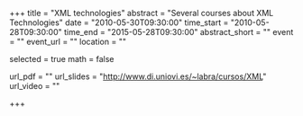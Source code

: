 +++
title = "XML technologies"
abstract = "Several courses about XML Technologies"
date = "2010-05-30T09:30:00"
time_start = "2010-05-28T09:30:00"
time_end = "2015-05-28T09:30:00"
abstract_short = ""
event = ""
event_url = ""
location = ""

selected = true
math = false

url_pdf = ""
url_slides = "http://www.di.uniovi.es/~labra/cursos/XML"
url_video = ""

+++